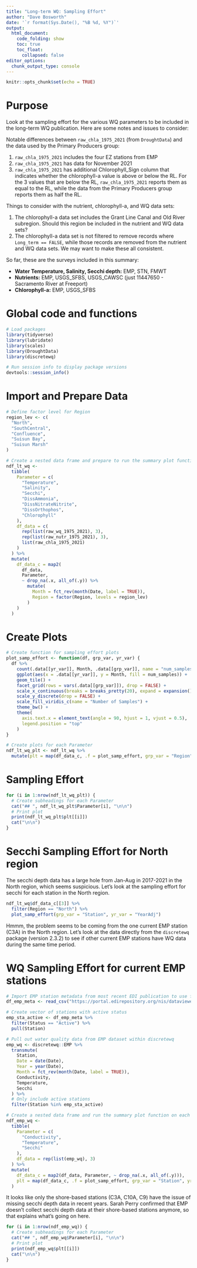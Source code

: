 ```yaml
---
title: "Long-term WQ: Sampling Effort"
author: "Dave Bosworth"
date: '`r format(Sys.Date(), "%B %d, %Y")`'
output: 
  html_document: 
    code_folding: show
    toc: true
    toc_float:
      collapsed: false
editor_options: 
  chunk_output_type: console
---
```


```r
knitr::opts_chunk$set(echo = TRUE)
```

# Purpose

Look at the sampling effort for the various WQ parameters to be included in the long-term WQ publication. Here are some notes and issues to consider:

Notable differences between `raw_chla_1975_2021` (from `DroughtData`) and the data used by the Primary Producers group:

1) `raw_chla_1975_2021` includes the four EZ stations from EMP
2) `raw_chla_1975_2021` has data for November 2021
3) `raw_chla_1975_2021` has additional Chlorophyll_Sign column that indicates whether the chlorophyll-a value is above or below the RL. For the 3 values that are below the RL, `raw_chla_1975_2021` reports them as equal to the RL, while the data from the Primary Producers group reports them as half the RL.

Things to consider with the nutrient, chlorophyll-a, and WQ data sets:

1) The chlorophyll-a data set includes the Grant Line Canal and Old River subregion. Should this region be included in the nutrient and WQ data sets?
2) The chlorophyll-a data set is not filtered to remove records where `Long_term == FALSE`, while those records are removed from the nutrient and WQ data sets. We may want to make these all consistent.

So far, these are the surveys included in this summary:

* **Water Temperature, Salinity, Secchi depth:** EMP, STN, FMWT
* **Nutrients:** EMP, USGS_SFBS, USGS_CAWSC (just 11447650 - Sacramento River at Freeport)
* **Chlorophyll-a:** EMP, USGS_SFBS

# Global code and functions

```r
# Load packages
library(tidyverse)
library(lubridate)
library(scales)
library(DroughtData)
library(discretewq)
```

```r
# Run session info to display package versions
devtools::session_info()
```


# Import and Prepare Data

```r
# Define factor level for Region
region_lev <- c(
  "North",
  "SouthCentral",
  "Confluence",
  "Suisun Bay",
  "Suisun Marsh"
)

# Create a nested data frame and prepare to run the summary plot function on
ndf_lt_wq <- 
  tibble(
    Parameter = c(
      "Temperature",
      "Salinity",
      "Secchi",
      "DissAmmonia",
      "DissNitrateNitrite",
      "DissOrthophos",
      "Chlorophyll"
    ),
    df_data = c(
      rep(list(raw_wq_1975_2021), 3),
      rep(list(raw_nutr_1975_2021), 3),
      list(raw_chla_1975_2021)
    )
  ) %>% 
  mutate(
    df_data_c = map2(
      df_data, 
      Parameter,
      ~ drop_na(.x, all_of(.y)) %>% 
        mutate(
          Month = fct_rev(month(Date, label = TRUE)),
          Region = factor(Region, levels = region_lev)
        )
    )
  )
```

# Create Plots

```r
# Create function for sampling effort plots
plot_samp_effort <- function(df, grp_var, yr_var) {
  df %>% 
    count(.data[[yr_var]], Month, .data[[grp_var]], name = "num_samples") %>% 
    ggplot(aes(x = .data[[yr_var]], y = Month, fill = num_samples)) +
    geom_tile() +
    facet_grid(rows = vars(.data[[grp_var]]), drop = FALSE) +
    scale_x_continuous(breaks = breaks_pretty(20), expand = expansion()) +
    scale_y_discrete(drop = FALSE) +
    scale_fill_viridis_c(name = "Number of Samples") +
    theme_bw() +
    theme(
      axis.text.x = element_text(angle = 90, hjust = 1, vjust = 0.5),
      legend.position = "top"
    )
}
```

```r
# Create plots for each Parameter
ndf_lt_wq_plt <- ndf_lt_wq %>% 
  mutate(plt = map(df_data_c, .f = plot_samp_effort, grp_var = "Region", yr_var = "YearAdj"))
```

# Sampling Effort {.tabset .tabset-pills}

```r
for (i in 1:nrow(ndf_lt_wq_plt)) {
  # Create subheadings for each Parameter
  cat("## ", ndf_lt_wq_plt$Parameter[i], "\n\n")
  # Print plot
  print(ndf_lt_wq_plt$plt[[i]])
  cat("\n\n")
}
```

# Secchi Sampling Effort for North region

The secchi depth data has a large hole from Jan-Aug in 2017-2021 in the North region, which seems suspicious. Let's look at the sampling effort for secchi for each station in the North region.

```r
ndf_lt_wq$df_data_c[[3]] %>% 
  filter(Region == "North") %>%
  plot_samp_effort(grp_var = "Station", yr_var = "YearAdj")
```

Hmmm, the problem seems to be coming from the one current EMP station (C3A) in the North region. Let's look at the data directly from the `discretewq` package (version 2.3.2) to see if other current EMP stations have WQ data during the same time period.

# WQ Sampling Effort for current EMP stations {.tabset .tabset-pills}

```r
# Import EMP station metadata from most recent EDI publication to use for status designation
df_emp_meta <- read_csv("https://portal.edirepository.org/nis/dataviewer?packageid=edi.458.6&entityid=ecf241d54a8335a49f8dfc8813d75609")

# Create vector of stations with active status
emp_sta_active <- df_emp_meta %>% 
  filter(Status == "Active") %>% 
  pull(Station)

# Pull out water quality data from EMP dataset within discretewq
emp_wq <- discretewq::EMP %>% 
  transmute(
    Station,
    Date = date(Date),
    Year = year(Date),
    Month = fct_rev(month(Date, label = TRUE)),
    Conductivity,
    Temperature,
    Secchi
  ) %>% 
  # Only include active stations
  filter(Station %in% emp_sta_active)

# Create a nested data frame and run the summary plot function on each WQ parameter
ndf_emp_wq <- 
  tibble(
    Parameter = c(
      "Conductivity",
      "Temperature",
      "Secchi"
    ),
    df_data = rep(list(emp_wq), 3)
  ) %>% 
  mutate(
    df_data_c = map2(df_data, Parameter, ~ drop_na(.x, all_of(.y))),
    plt = map(df_data_c, .f = plot_samp_effort, grp_var = "Station", yr_var = "Year")
  )
```

It looks like only the shore-based stations (C3A, C10A, C9) have the issue of missing secchi depth data in recent years. Sarah Perry confirmed that EMP doesn't collect secchi depth data at their shore-based stations anymore, so that explains what's going on here.

```r
for (i in 1:nrow(ndf_emp_wq)) {
  # Create subheadings for each Parameter
  cat("## ", ndf_emp_wq$Parameter[i], "\n\n")
  # Print plot
  print(ndf_emp_wq$plt[[i]])
  cat("\n\n")
}
```

